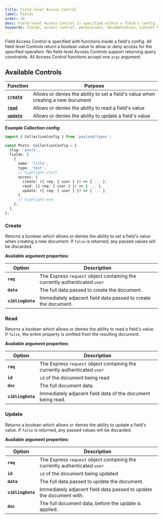 ```yaml
---
title: Field-level Access Control
label: Fields
order: 30
desc: Field-level Access Control is specified within a field's config, and allows you to define which users can create, read or update Fields.
keywords: fields, access control, permissions, documentation, Content Management System, cms, headless, javascript, node, react, express
---
```


Field Access Control is specified with functions inside a field's config. All field-level Controls return a boolean value to allow or deny access for the specified operation. No field-level Access Controls support returning query constraints. All Access Control functions accept one `args` argument.

## Available Controls

| Function                 | Purpose |
| ------------------------ | ------- |
| **[`create`](#create)**  | Allows or denies the ability to set a field's value when creating a new document |
| **[`read`](#read)**      | Allows or denies the ability to read a field's value |
| **[`update`](#update)**  | Allows or denies the ability to update a field's value |

**Example Collection config:**
```ts
import { CollectionConfig } from 'payload/types';

const Posts: CollectionConfig = {
  slug: 'posts',
  fields: [
    {
      name: 'title',
      type: 'text',
      // highlight-start
      access: {
        create: ({ req: { user } }) => { ... },
        read: ({ req: { user } }) => { ... },
        update: ({ req: { user } }) => { ... },
      },
      // highlight-end
    };
  ],
};
```

### Create

Returns a boolean which allows or denies the ability to set a field's value when creating a new document. If `false` is returned, any passed values will be discarded.

**Available argument properties:**

| Option            | Description |
| ----------------- | ----------- |
| **`req`**         | The Express `request` object containing the currently authenticated `user` |
| **`data`**        | The full data passed to create the document. |
| **`siblingData`** | Immediately adjacent field data passed to create the document. |

### Read

Returns a boolean which allows or denies the ability to read a field's value. If `false`, the entire property is omitted from the resulting document.

**Available argument properties:**

| Option            | Description |
| ----------------- | ----------- |
| **`req`**         | The Express `request` object containing the currently authenticated `user` |
| **`id`**          | `id` of the document being read |
| **`doc`**         | The full document data. |
| **`siblingData`** | Immediately adjacent field data of the document being read. |

### Update

Returns a boolean which allows or denies the ability to update a field's value. If `false` is returned, any passed values will be discarded.

**Available argument properties:**

| Option            | Description |
| ----------------- | ----------- |
| **`req`**         | The Express `request` object containing the currently authenticated `user` |
| **`id`**          | `id` of the document being updated |
| **`data`**        | The full data passed to update the document. |
| **`siblingData`** | Immediately adjacent field data passed to update the document with. |
| **`doc`**         | The full document data, before the update is applied. |

